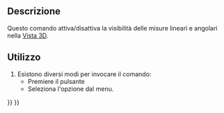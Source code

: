 <languages/>

{{Docnav/it
|
|
|[[Part_Workbench|Part]]
|IconL=
|IconR=
|IconC=Workbench_Part.svg
}}

{{VeryImportantMessage|Questo comando è obsoleto, non sarà disponibile nella {{VersionPlus/it|1.0}}.<br>Utilizzare al suo posto [[Image:Std_Measure.svg|24px]] [[Std_Measure/it|Misurare]].}}

{{GuiCommand/it
|Name=Part Measure Toggle 3D
|Name/it=Part Attiva/disattiva misure 3D
|MenuLocation=Misura → Attiva/disattiva misure 3D
|Workbenches=[[Part_Workbench/it|Part]]
|SeeAlso=[[Part_Measure_Toggle_All/it|Attiva o disattiva tutte le misure]], [[Part Measure Toggle Delta/it|Attiva o disattiva misure Delta]]
}}

<span id="Description"></span>
==Descrizione== 

Questo comando attiva/disattiva la visibilità delle misure lineari e angolari nella [[3D_view/it|Vista 3D]].

<span id="Usage"></span>
==Utilizzo== 

# Esistono diversi modi per invocare il comando:
#* Premiere il pulsante {{Button|[[Image:Part_Measure_Toggle_3D.svg|16px]] [[Part_Measure_Toggle_3D/it|Attiva/disattiva 3D]]}}
#* Seleziona l'opzione {{MenuCommand|Misura → [[Image:Part_Measure_Toggle_3D.svg|16px]] Attiva/disattiva 3D}} dal menu.


{{Docnav/it
|
|
|[[Part_Workbench|Part]]
|IconL=
|IconR=
|IconC=Workbench_Part.svg
}}

{{Part Tools navi{{#translation:}}}}
{{Userdocnavi{{#translation:}}}}